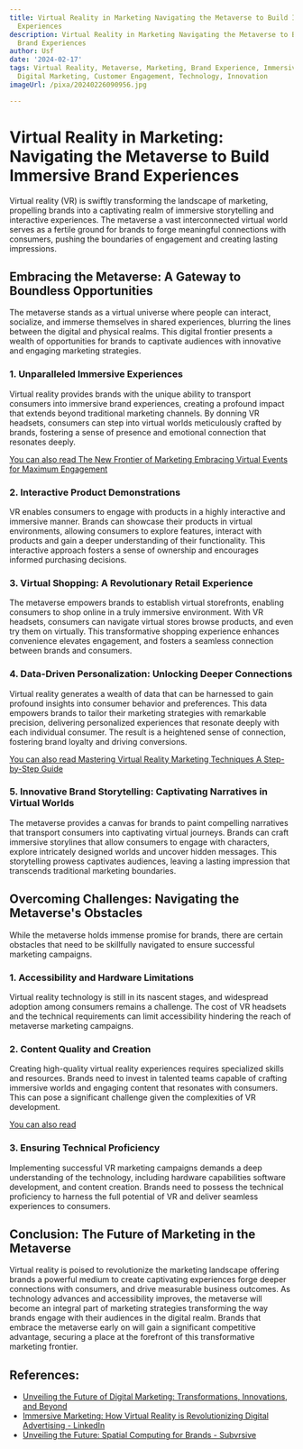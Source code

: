 ```yaml
---
title: Virtual Reality in Marketing Navigating the Metaverse to Build Immersive Brand
  Experiences
description: Virtual Reality in Marketing Navigating the Metaverse to Build Immersive
  Brand Experiences
author: Usf
date: '2024-02-17'
tags: Virtual Reality, Metaverse, Marketing, Brand Experience, Immersive Experience,
  Digital Marketing, Customer Engagement, Technology, Innovation
imageUrl: /pixa/20240226090956.jpg

---
```

# Virtual Reality in Marketing: Navigating the Metaverse to Build Immersive Brand Experiences

Virtual reality (VR) is swiftly transforming the  landscape of marketing, propelling brands into a captivating realm of immersive  storytelling and interactive experiences. The  metaverse a vast interconnected virtual  world serves as a fertile ground for brands to forge meaningful connections with consumers, pushing the boundaries of  engagement and creating lasting impressions.

## Embracing the Metaverse: A Gateway  to Boundless Opportunities

The metaverse stands as a virtual universe where people can interact, socialize, and  immerse  themselves in shared experiences, blurring the lines between the digital and physical realms. This digital frontier  presents a wealth of opportunities for brands to captivate audiences with innovative and engaging marketing strategies.

### 1. Unparalleled Immersive Experiences

Virtual reality provides brands with the  unique ability to transport consumers into immersive brand experiences, creating a profound impact that extends beyond  traditional marketing channels. By donning VR headsets, consumers can step into  virtual worlds  meticulously crafted by brands, fostering a sense of presence and  emotional connection that  resonates deeply.

[You can  also  read The New Frontier of Marketing Embracing Virtual Events for Maximum Engagement](The%20New%20Frontier%20of%20Marketing%20Embracing%20Virtual%20Events%20for%20Maximum%20Engagement)


### 2. Interactive Product Demonstrations

VR  enables consumers to engage with products in a highly interactive and immersive  manner. Brands can showcase their products in  virtual environments, allowing consumers to explore features, interact  with products and gain a  deeper understanding of their functionality. This interactive approach fosters  a sense of ownership and encourages informed purchasing decisions.

### 3. Virtual  Shopping: A Revolutionary Retail  Experience

The metaverse empowers brands to establish virtual storefronts, enabling consumers  to  shop online in a truly immersive environment. With VR headsets, consumers can navigate virtual  stores browse products, and even try  them on virtually. This transformative shopping experience enhances convenience elevates  engagement, and fosters a  seamless connection  between brands and consumers.

### 4. Data-Driven Personalization: Unlocking Deeper Connections

Virtual reality generates a wealth of data that can be harnessed to  gain profound insights into consumer behavior and preferences. This data empowers  brands to tailor their marketing strategies with remarkable precision, delivering personalized experiences that resonate deeply with each  individual consumer. The result is a heightened sense of connection, fostering brand loyalty and driving conversions.

[You can  also  read Mastering Virtual Reality Marketing Techniques A Step-by-Step Guide](Mastering%20Virtual%20Reality%20Marketing%20Techniques%20A%20Step-by-Step%20Guide)


### 5. Innovative Brand Storytelling: Captivating Narratives in  Virtual Worlds

The metaverse provides a canvas for brands to paint compelling narratives  that  transport consumers into captivating virtual journeys. Brands can craft immersive storylines that allow consumers to engage with characters, explore intricately designed  worlds and uncover hidden messages. This storytelling prowess captivates audiences,  leaving a lasting impression that transcends traditional marketing boundaries.

## Overcoming Challenges: Navigating the Metaverse's Obstacles

While the metaverse holds immense  promise for brands, there are certain obstacles that need to be skillfully navigated to ensure successful marketing campaigns.

### 1. Accessibility and Hardware Limitations

Virtual reality technology is  still in its nascent stages,  and widespread adoption among consumers remains a  challenge.  The cost of VR headsets  and  the technical requirements can limit  accessibility  hindering the reach of metaverse marketing  campaigns.

### 2.  Content Quality and Creation

Creating high-quality virtual reality experiences requires specialized skills and resources.  Brands need to invest in talented teams capable of crafting immersive worlds and engaging content that resonates with consumers.  This can pose a significant challenge given the complexities of  VR development.

[You can also read ]()


### 3. Ensuring Technical Proficiency

Implementing successful VR marketing campaigns demands a deep understanding of the technology,  including hardware capabilities software development, and content creation. Brands need to possess the technical proficiency to harness the full potential of VR and deliver  seamless experiences  to consumers.

## Conclusion: The Future  of Marketing in the Metaverse

Virtual reality is poised to revolutionize the marketing landscape offering brands a powerful medium  to create captivating experiences  forge deeper connections with consumers, and drive measurable business outcomes. As technology advances and accessibility improves, the metaverse will become an  integral part of  marketing  strategies  transforming the way brands engage with their audiences in  the digital realm. Brands that embrace the metaverse early on will gain a significant competitive advantage, securing a place at the forefront of this transformative marketing frontier.

## References:
- [Unveiling the Future of Digital Marketing: Transformations, Innovations, and Beyond](https://www.linkedin.com/pulse/unveiling-future-digital-marketing-transformations)
- [Immersive Marketing: How Virtual Reality is Revolutionizing Digital Advertising - LinkedIn](https://www.linkedin.com/pulse/immersive-marketing-how-virtual-reality-digital-arunachalam)
- [Unveiling the Future: Spatial Computing for Brands - Subvrsive](https://subvrsive.com/blog/unveiling-the-future-spatial-computing-for-brands)
